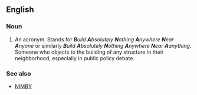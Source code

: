 ==English==

===Noun===

#An acronym. Stands for '' '''B'''uild '''A'''bsolutely '''N'''othing '''A'''nywhere '''N'''ear '''A'''nyone '' or similarly '' '''B'''uild '''A'''bsolutely '''N'''othing '''A'''nywhere '''N'''ear '''A'''anything ''. Someone who objects to the building of any structure in their neighborhood, especially in public policy debate.

===See also===
*[[NIMBY]]